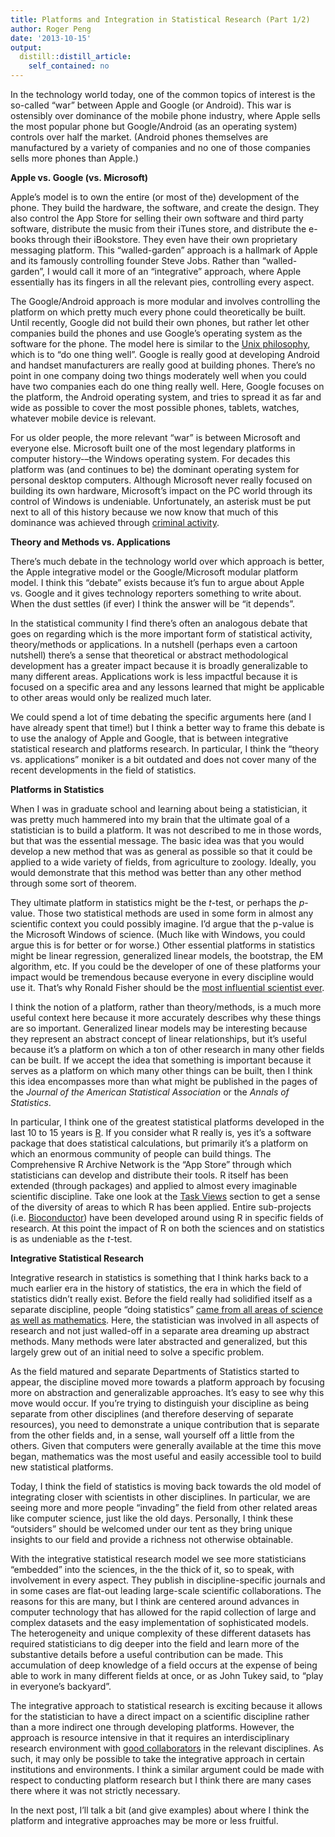 ```yaml
---
title: Platforms and Integration in Statistical Research (Part 1/2)
author: Roger Peng
date: '2013-10-15'
output:
  distill::distill_article:
    self_contained: no
---
```


In the technology world today, one of the common topics of interest is the so-called "war" between Apple and Google (or Android). This war is ostensibly over dominance of the mobile phone industry, where Apple sells the most popular phone but Google/Android (as an operating system) controls over half the market. (Android phones themselves are manufactured by a variety of companies and no one of those companies sells more phones than Apple.)

**Apple vs. Google (vs. Microsoft)**

Apple's model is to own the entire (or most of the) development of the phone. They build the hardware, the software, and create the design. They also control the App Store for selling their own software and third party software, distribute the music from their iTunes store, and distribute the e-books through their iBookstore. They even have their own proprietary messaging platform. This "walled-garden" approach is a hallmark of Apple and its famously controlling founder Steve Jobs. Rather than "walled-garden", I would call it more of an "integrative" approach, where Apple essentially has its fingers in all the relevant pies, controlling every aspect.

The Google/Android approach is more modular and involves controlling the platform on which pretty much every phone could theoretically be built. Until recently, Google did not build their own phones, but rather let other companies build the phones and use Google's operating system as the software for the phone. The model here is similar to the [Unix philosophy](http://en.wikipedia.org/wiki/Unix_philosophy), which is to "do one thing well". Google is really good at developing Android and handset manufacturers are really good at building phones. There's no point in one company doing two things moderately well when you could have two companies each do one thing really well. Here, Google focuses on the platform, the Android operating system, and tries to spread it as far and wide as possible to cover the most possible phones, tablets, watches, whatever mobile device is relevant.

For us older people, the more relevant "war" is between Microsoft and everyone else. Microsoft built one of the most legendary platforms in computer history\---the Windows operating system. For decades this platform was (and continues to be) the dominant operating system for personal desktop computers. Although Microsoft never really focused on building its own hardware, Microsoft's impact on the PC world through its control of Windows is undeniable. Unfortunately, an asterisk must be put next to all of this history because we now know that much of this dominance was achieved through [criminal activity](http://en.wikipedia.org/wiki/United_States_v._Microsoft_Corp.).

**Theory and Methods vs. Applications**

There's much debate in the technology world over which approach is better, the Apple integrative model or the Google/Microsoft modular platform model. I think this "debate" exists because it's fun to argue about Apple vs. Google and it gives technology reporters something to write about. When the dust settles (if ever) I think the answer will be "it depends".

In the statistical community I find there's often an analogous debate that goes on regarding which is the more important form of statistical activity, theory/methods or applications. In a nutshell (perhaps even a cartoon nutshell) there's a sense that theoretical or abstract methodological development has a greater impact because it is broadly generalizable to many different areas. Applications work is less impactful because it is focused on a specific area and any lessons learned that might be applicable to other areas would only be realized much later.

We could spend a lot of time debating the specific arguments here (and I have already spent that time!) but I think a better way to frame this debate is to use the analogy of Apple and Google, that is between integrative statistical research and platforms research. In particular, I think the "theory vs. applications" moniker is a bit outdated and does not cover many of the recent developments in the field of statistics.

**Platforms in Statistics**

When I was in graduate school and learning about being a statistician, it was pretty much hammered into my brain that the ultimate goal of a statistician is to build a platform. It was not described to me in those words, but that was the essential message. The basic idea was that you would develop a new method that was as general as possible so that it could be applied to a wide variety of fields, from agriculture to zoology. Ideally, you would demonstrate that this method was better than any other method through some sort of theorem.

They ultimate platform in statistics might be the _t_-test, or perhaps the _p_-value. Those two statistical methods are used in some form in almost any scientific context you could possibly imagine. I'd argue that the p-value is the Microsoft Windows of science. (Much like with Windows, you could argue this is for better or for worse.) Other essential platforms in statistics might be linear regression, generalized linear models, the bootstrap, the EM algorithm, etc. If you could be the developer of one of these platforms your impact would be tremendous because everyone in every discipline would use it. That's why Ronald Fisher should be the [most influential scientist ever](http://simplystatistics.org/2012/03/07/r-a-fisher-is-the-most-influential-scientist-ever/).

I think the notion of a platform, rather than theory/methods, is a much more useful context here because it more accurately describes why these things are so important. Generalized linear models may be interesting because they represent an abstract concept of linear relationships, but it's useful because it's a platform on which a ton of other research in many other fields can be built. If we accept the idea that something is important because it serves as a platform on which many other things can be built, then I think this idea encompasses more than what might be published in the pages of the _Journal of the American Statistical Association_ or the _Annals of Statistics_.

In particular, I think one of the greatest statistical platforms developed in the last 10 to 15 years is [R](http://www.r-project.org/). If you consider what R really is, yes it's a software package that does statistical calculations, but primarily it's a platform on which an enormous community of people can build things. The Comprehensive R Archive Network is the "App Store" through which statisticians can develop and distribute their tools. R itself has been extended (through packages) and applied to almost every imaginable scientific discipline. Take one look at the [Task Views](http://cran.r-project.org/web/views/) section to get a sense of the diversity of areas to which R has been applied. Entire sub-projects (i.e. [Bioconductor](http://bioconductor.org)) have been developed around using R in specific fields of research. At this point the impact of R on both the sciences and on statistics is as undeniable as the _t_-test.

**Integrative Statistical Research**

Integrative research in statistics is something that I think harks back to a much earlier era in the history of statistics, the era in which the field of statistics didn't really exist. Before the field really had solidified itself as a separate discipline, people "doing statistics" [came from all areas of science as well as mathematics](http://simplystatistics.org/2011/09/10/what-is-a-statistician/). Here, the statistician was involved in all aspects of research and not just walled-off in a separate area dreaming up abstract methods. Many methods were later abstracted and generalized, but this largely grew out of an initial need to solve a specific problem.

As the field matured and separate Departments of Statistics started to appear, the discipline moved more towards a platform approach by focusing more on abstraction and generalizable approaches. It's easy to see why this move would occur. If you're trying to distinguish your discipline as being separate from other disciplines (and therefore deserving of separate resources), you need to demonstrate a unique contribution that is separate from the other fields and, in a sense, wall yourself off a little from the others. Given that computers were generally available at the time this move began, mathematics was the most useful and easily accessible tool to build new statistical platforms.

Today, I think the field of statistics is moving back towards the old model of integrating closer with scientists in other disciplines. In particular, we are seeing more and more people "invading" the field from other related areas like computer science, just like the old days. Personally, I think these "outsiders" should be welcomed under our tent as they bring unique insights to our field and provide a richness not otherwise obtainable.

With the integrative statistical research model we see more statisticians "embedded" into the sciences, in the the thick of it, so to speak, with involvement in every aspect. They publish in discipline-specific journals and in some cases are flat-out leading large-scale scientific collaborations. The reasons for this are many, but I think are centered around advances in computer technology that has allowed for the rapid collection of large and complex datasets and the easy implementation of sophisticated models. The heterogeneity and unique complexity of these different datasets has required statisticians to dig deeper into the field and learn more of the substantive details before a useful contribution can be made. This accumulation of deep knowledge of a field occurs at the expense of being able to work in many different fields at once, or as John Tukey said, to "play in everyone's backyard".

The integrative approach to statistical research is exciting because it allows for the statistician to have a direct impact on a scientific discipline rather than a more indirect one through developing platforms. However, the approach is resource intensive in that it requires an interdisciplinary research environment with [good collaborators](http://simplystatistics.org/2011/10/20/finding-good-collaborators/) in the relevant disciplines. As such, it may only be possible to take the integrative approach in certain institutions and environments. I think a similar argument could be made with respect to conducting platform research but I think there are many cases there where it was not strictly necessary.

In the next post, I'll talk a bit (and give examples) about where I think the platform and integrative approaches may be more or less fruitful.
